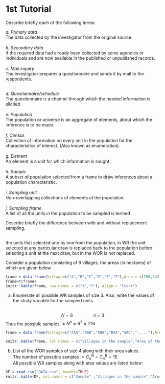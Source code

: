 # 1st Tutorial  


::: {.exercise}
Describe briefly each of the following terms:
:::

_a. Primary data_
\
The data collected by the investigator from the original source.
\
\
*b. Secondary data*
\
If the required data had already been collected by some agencies or individuals and are now available in the published or unpublished records.
\
\
*c. Mail inquiry*
\
The investigator prepares a questionnaire and sends it by mail to the respondents.
\
\

*d. Questionnaire/schedule*
\
The questionnaire is a channel through which the needed information is elicited.
\
\
*e. Population*
\
The population or universe is an aggregate of elements, about which the inference is to be made.
\
\
*f. Census*
\
Collection of information on every unit in the population for the characteristics of interest. (Also known as enumeration).
\
\
*g. Element*
\
An element is a unit for which information is sought.
\
\
*h. Sample*
\
A subset of population selected from a frame to draw inferences about a population characteristic.
\
\
*i. Sampling unit*
\
Non-overlapping collections of elements of the population.
\
\
*j. Sampling frame*
\
A list of all the units in the population to be sampled is termed


::: {.exercise}
Describe briefly the difference between with and without replacement sampling.
:::
\
the units that selected one by one from the population, in WR the unit selected at any particular draw is replaced back to the population before selecting a unit at the next draw, but in the WOR is not replaced.

::: {.exercise}
Consider a population consisting of 6 villages, the areas (in hectares) of which are given below
:::
```r
frame = data.frame(Village=c("A","B","C","D","E","F"),Area = c(760,343,657,550,480,935))
frame=t(frame)
knitr::kable(frame, raw.names = c("X","Y"), align = "lccrr")
```

a. Enumerate all possible WR samples of size 3. Also, write the values of the study variable for the sampled units.
\
\

$$N=6 ~~~~~~~~~~~~~~~~~ n=3$$
Thus the possible samples $= N^n = 6^3 = 216$
\

```r
frame = data.frame(Village=c("AAA","AAB","ABA","BAA","AAC","....."),Area = c("760 760 760","760 760 343","760 343 760","343 760 760","760 760 657","    "))

knitr::kable(frame, col.names = c("Villages in the sample","Area of the villages"), align = "lccrr")
```



b. List all the WOR samples of size 4 along with their area values.
\
The number of possible samples $= C_n^N= C_4^6=15$
\
All possible WR samples along with area values are listed below:

```r
DF = read.csv("DATA.csv", header=TRUE)
knitr::kable(DF, col.names = c("Sample" ,"Villages in the sample","Area of the villages"), align = "lccrr")

```


\
\ 


